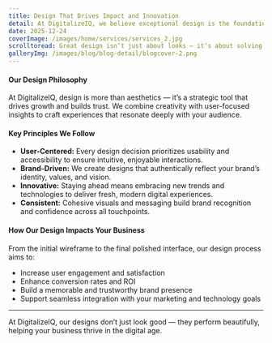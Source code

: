---
title: Design That Drives Impact and Innovation
detail: At DigitalizeIQ, we believe exceptional design is the foundation of every successful digital experience.
date: 2025-12-24
coverImage: /images/home/services/services_2.jpg
scrolltoread: Great design isn’t just about looks — it’s about solving problems, engaging users, and building lasting connections. Discover how our design approach transforms brands and businesses.
galleryImg: /images/blog/blog-detail/blogcover-2.png
---

#### Our Design Philosophy

At DigitalizeIQ, design is more than aesthetics — it’s a strategic tool that drives growth and builds trust. We combine creativity with user-focused insights to craft experiences that resonate deeply with your audience.

#### Key Principles We Follow

- **User-Centered:** Every design decision prioritizes usability and accessibility to ensure intuitive, enjoyable interactions.  
- **Brand-Driven:** We create designs that authentically reflect your brand’s identity, values, and vision.  
- **Innovative:** Staying ahead means embracing new trends and technologies to deliver fresh, modern digital experiences.  
- **Consistent:** Cohesive visuals and messaging build brand recognition and confidence across all touchpoints.

#### How Our Design Impacts Your Business

From the initial wireframe to the final polished interface, our design process aims to:  
- Increase user engagement and satisfaction  
- Enhance conversion rates and ROI  
- Build a memorable and trustworthy brand presence  
- Support seamless integration with your marketing and technology goals

---

At DigitalizeIQ, our designs don’t just look good — they perform beautifully, helping your business thrive in the digital age.
